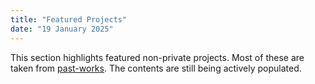 ---
title: "Featured Projects"
date: "19 January 2025"
---

This section highlights featured non-private projects. Most of these are taken from <a href="https://github.com/abyoso-hapsoro/past-works/">past-works</a>. The contents are still being actively populated.